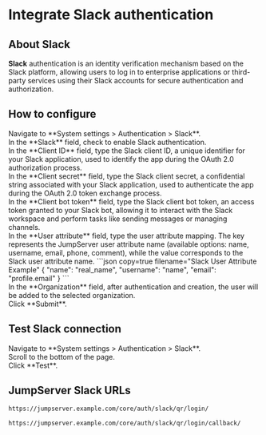 # Integrate Slack authentication <Icon name="xpackTip"/>

## About Slack
**Slack** authentication is an identity verification mechanism based on the Slack platform, allowing users to log in to enterprise applications or third-party services using their Slack accounts for secure authentication and authorization. 

## How to configure

<Steps>

<div>
<Nav name="system-settings" />
</div>

<div>
Navigate to **System settings > Authentication > Slack**.
</div>

<div>
In the **Slack** field, check to enable Slack authentication.
</div>

<div>
In the **Client ID** field, type the Slack client ID, a unique identifier for your Slack application, used to identify the app during the OAuth 2.0 authorization process.
</div>

<div>
In the **Client secret** field, type the Slack client secret, a confidential string associated with your Slack application, used to authenticate the app during the OAuth 2.0 token exchange process.
</div>

<div>
In the **Client bot token** field, type the Slack client bot token, an access token granted to your Slack bot, allowing it to interact with the Slack workspace and perform tasks like sending messages or managing channels.
</div>

<div>
In the **User attribute** field, type the user attribute mapping. The key represents the JumpServer user attribute name (available options: name, username, email, phone, comment), while the value corresponds to the Slack user attribute name.
```json copy=true filename="Slack User Attribute Example"
{
  "name": "real_name",
  "username": "name",
  "email": "profile.email"
}
```
</div>

<div>
In the **Organization** field, after authentication and creation, the user will be added to the selected organization.
</div>

<div>
Click **Submit**.
</div>

</Steps>

## Test Slack connection

<Steps>

<div>
<Nav name="system-settings" />
</div>

<div>
Navigate to **System settings > Authentication > Slack**.
</div>

<div>
Scroll to the bottom of the page.
</div>

<div>
Click **Test**.
</div>

</Steps>

## JumpServer Slack URLs

```md filename="QR Login URL"
https://jumpserver.example.com/core/auth/slack/qr/login/
```

```md filename="QR Login Success Callback URL"
https://jumpserver.example.com/core/auth/slack/qr/login/callback/
```
